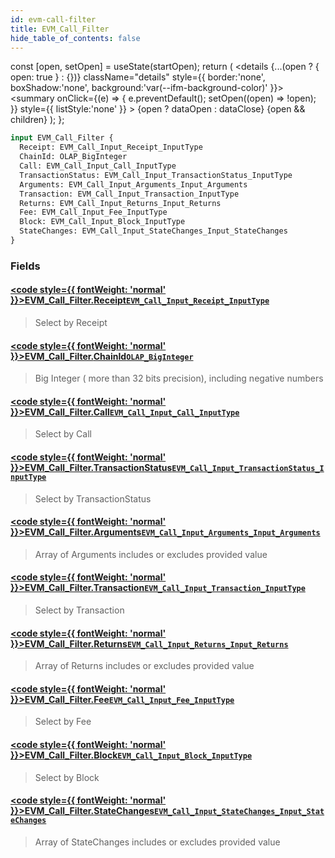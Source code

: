 ```yaml
---
id: evm-call-filter
title: EVM_Call_Filter
hide_table_of_contents: false
---
```







  const [open, setOpen] = useState(startOpen);
  return (
    <details {...(open ? { open: true } : {})} className="details" style={{ border:'none', boxShadow:'none', background:'var(--ifm-background-color)' }}>
      <summary
        onClick={(e) => {
          e.preventDefault();
          setOpen((open) => !open);
        }}
        style={{ listStyle:'none' }}
      >
      {open ? dataOpen : dataClose}
      </summary>
      {open && children}
    </details>
  );
};







```graphql
input EVM_Call_Filter {
  Receipt: EVM_Call_Input_Receipt_InputType
  ChainId: OLAP_BigInteger
  Call: EVM_Call_Input_Call_InputType
  TransactionStatus: EVM_Call_Input_TransactionStatus_InputType
  Arguments: EVM_Call_Input_Arguments_Input_Arguments
  Transaction: EVM_Call_Input_Transaction_InputType
  Returns: EVM_Call_Input_Returns_Input_Returns
  Fee: EVM_Call_Input_Fee_InputType
  Block: EVM_Call_Input_Block_InputType
  StateChanges: EVM_Call_Input_StateChanges_Input_StateChanges
}
```




### Fields

#### [<code style={{ fontWeight: 'normal' }}>EVM_Call_Filter.<b>Receipt</b></code>](#)<Bullet />[`EVM_Call_Input_Receipt_InputType`](/docs/graphql-reference/inputs/evm-call-input-receipt-input-type) <Badge class="secondary" text="input"/>
> Select by Receipt
> 

#### [<code style={{ fontWeight: 'normal' }}>EVM_Call_Filter.<b>ChainId</b></code>](#)<Bullet />[`OLAP_BigInteger`](/docs/graphql-reference/inputs/olap-big-integer) <Badge class="secondary" text="input"/>
> Big Integer ( more than 32 bits precision), including negative numbers
> 

#### [<code style={{ fontWeight: 'normal' }}>EVM_Call_Filter.<b>Call</b></code>](#)<Bullet />[`EVM_Call_Input_Call_InputType`](/docs/graphql-reference/inputs/evm-call-input-call-input-type) <Badge class="secondary" text="input"/>
> Select by Call
> 

#### [<code style={{ fontWeight: 'normal' }}>EVM_Call_Filter.<b>TransactionStatus</b></code>](#)<Bullet />[`EVM_Call_Input_TransactionStatus_InputType`](/docs/graphql-reference/inputs/evm-call-input-transaction-status-input-type) <Badge class="secondary" text="input"/>
> Select by TransactionStatus
> 

#### [<code style={{ fontWeight: 'normal' }}>EVM_Call_Filter.<b>Arguments</b></code>](#)<Bullet />[`EVM_Call_Input_Arguments_Input_Arguments`](/docs/graphql-reference/inputs/evm-call-input-arguments-input-arguments) <Badge class="secondary" text="input"/>
> Array of Arguments includes or excludes provided value
> 

#### [<code style={{ fontWeight: 'normal' }}>EVM_Call_Filter.<b>Transaction</b></code>](#)<Bullet />[`EVM_Call_Input_Transaction_InputType`](/docs/graphql-reference/inputs/evm-call-input-transaction-input-type) <Badge class="secondary" text="input"/>
> Select by Transaction
> 

#### [<code style={{ fontWeight: 'normal' }}>EVM_Call_Filter.<b>Returns</b></code>](#)<Bullet />[`EVM_Call_Input_Returns_Input_Returns`](/docs/graphql-reference/inputs/evm-call-input-returns-input-returns) <Badge class="secondary" text="input"/>
> Array of Returns includes or excludes provided value
> 

#### [<code style={{ fontWeight: 'normal' }}>EVM_Call_Filter.<b>Fee</b></code>](#)<Bullet />[`EVM_Call_Input_Fee_InputType`](/docs/graphql-reference/inputs/evm-call-input-fee-input-type) <Badge class="secondary" text="input"/>
> Select by Fee
> 

#### [<code style={{ fontWeight: 'normal' }}>EVM_Call_Filter.<b>Block</b></code>](#)<Bullet />[`EVM_Call_Input_Block_InputType`](/docs/graphql-reference/inputs/evm-call-input-block-input-type) <Badge class="secondary" text="input"/>
> Select by Block
> 

#### [<code style={{ fontWeight: 'normal' }}>EVM_Call_Filter.<b>StateChanges</b></code>](#)<Bullet />[`EVM_Call_Input_StateChanges_Input_StateChanges`](/docs/graphql-reference/inputs/evm-call-input-state-changes-input-state-changes) <Badge class="secondary" text="input"/>
> Array of StateChanges includes or excludes provided value
> 



